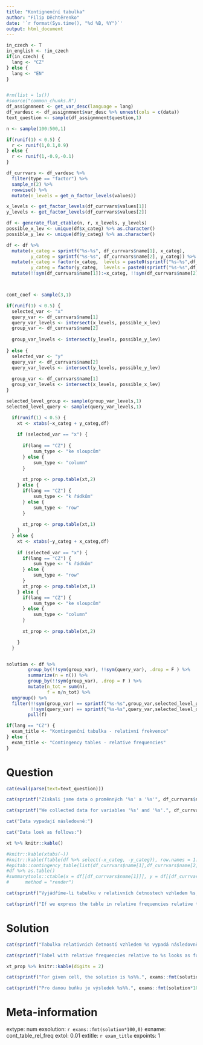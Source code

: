 ```yaml
---
title: "Kontignenční tabulka"
author: "Filip Děchtěrenko"
date: '`r format(Sys.time(), "%d %B, %Y")`'
output: html_document
---
```


```r
in_czech <- T
in_english <- !in_czech
if(in_czech) {
  lang <- "CZ"
} else {
  lang <- "EN"
}
```

```r

```

```r
#rm(list = ls())
#source("common_chunks.R")
df_assignmnent <- get_var_desc(language = lang)
df_vardesc <- df_assignmnent$var_desc %>% unnest(cols = c(data))
text_question <- sample(df_assignmnent$question,1)

n <- sample(100:500,1)

if(runif(1) < 0.5) {
  r <- runif(1,0.1,0.9)  
} else {
  r <- runif(1,-0.9,-0.1)  
}

df_currvars <- df_vardesc %>% 
  filter(type == "factor") %>% 
  sample_n(2) %>% 
  rowwise() %>% 
  mutate(n_levels = get_n_factor_levels(values))

x_levels <- get_factor_levels(df_currvars$values[1])
y_levels <- get_factor_levels(df_currvars$values[2])

df <- generate_flat_ctable(n, r, x_levels, y_levels) 
possible_x_lev <- unique(df$x_categ) %>% as.character()
possible_y_lev <- unique(df$y_categ) %>% as.character()

df <- df %>% 
  mutate(x_categ = sprintf("%s-%s", df_currvars$name[1], x_categ),
         y_categ = sprintf("%s-%s", df_currvars$name[2], y_categ)) %>% 
  mutate(x_categ = factor(x_categ,  levels = paste0(sprintf("%s-%s",df_currvars$name[1], x_levels))),
         y_categ = factor(y_categ,  levels = paste0(sprintf("%s-%s",df_currvars$name[2], y_levels)))) %>% 
  mutate(!!sym(df_currvars$name[1]):=x_categ, !!sym(df_currvars$name[2]):=y_categ)



cont_coef <- sample(3,1)

if(runif(1) < 0.5) {
  selected_var <- "x"
  query_var <- df_currvars$name[1]
  query_var_levels <- intersect(x_levels, possible_x_lev)
  group_var <- df_currvars$name[2]
  
  group_var_levels <- intersect(y_levels, possible_y_lev)  
  
} else {
  selected_var <- "y"
  query_var <- df_currvars$name[2]
  query_var_levels <- intersect(y_levels, possible_y_lev)  
  
  group_var <- df_currvars$name[1]
  group_var_levels <- intersect(x_levels, possible_x_lev)
}

selected_level_group <- sample(group_var_levels,1)
selected_level_query <- sample(query_var_levels,1)

  if(runif(1) < 0.5) {
    xt <- xtabs(~x_categ + y_categ,df) 
    
    if (selected_var == "x") {
      
      if(lang == "CZ") {
          sum_type <- "ke sloupcům"
      } else {
          sum_type <- "column"
      }
      
      xt_prop <- prop.table(xt,2)
    } else {
      if(lang == "CZ") {
          sum_type <- "k řádkům"
      } else {
          sum_type <- "row"
      }
      
      xt_prop <- prop.table(xt,1)
    }
  } else {
    xt <- xtabs(~y_categ + x_categ,df)
    
    if (selected_var == "x") {
      if(lang == "CZ") {
          sum_type <- "k řádkům"
      } else {
          sum_type <- "row"
      }
      xt_prop <- prop.table(xt,1)
    } else {
      if(lang == "CZ") {
          sum_type <- "ke sloupcům"
      } else {
          sum_type <- "column"
      }
      
      xt_prop <- prop.table(xt,2)

    }
  }


solution <- df %>% 
        group_by(!!sym(group_var), !!sym(query_var), .drop = F ) %>% 
        summarize(n = n()) %>% 
        group_by(!!sym(group_var), .drop = F ) %>%
        mutate(n_tot = sum(n),
               f = n/n_tot) %>% 
  ungroup() %>% 
  filter(!!sym(group_var) == sprintf("%s-%s",group_var,selected_level_group), 
         !!sym(query_var) == sprintf("%s-%s",query_var,selected_level_query)) %>% 
        pull(f)

if(lang == "CZ") {
  exam_title <- "Kontingenční tabulka - relativní frekvence"
} else {
  exam_title <- "Contingency tables - relative frequencies"
}

```

Question
========

```r
cat(eval(parse(text=text_question)))
```

```r
cat(sprintf("Získali jsme data o proměnných '%s' a '%s'", df_currvars$name[1], df_currvars$name[2]))
```

```r
cat(sprintf("We collected data for variables '%s' and '%s'.", df_currvars$name[1], df_currvars$name[2]))
```

```r
cat("Data vypadají následovně:")
```

```r
cat("Data look as follows:")
```

```r
xt %>% knitr::kable()

#knitr::kable(xtabs(~))
#knitr::kable(ftable(df %>% select(-x_categ, -y_categ)), row.names = 1:2)
#epitab::contingency_table(list(df_currvars$name[1],df_currvars$name[2]), df)
#df %>% as.table()
#summarytools::ctable(x = df[[df_currvars$name[1]]], y = df[[df_currvars$name[2]]],
#      method = "render")
```

```r
cat(sprintf("Vyjádříme-li tabulku v relativních četnostech vzhledem %s, kolik procent pozorování bude spadat do bunky '%s'='%s' a '%s'='%s'. Zaokrouhlujte na celá procenta.", sum_type, group_var, selected_level_group, query_var, selected_level_query))
```

```r
cat(sprintf("If we express the table in relative frequencies relative to %s sums, how many percent of data will fall into cell '%s'='%s' and '%s'='%s'. Round to whole percentages.", sum_type, group_var, selected_level_group, query_var, selected_level_query))

```


Solution
========

```r
cat(sprintf("Tabulka relativních četností vzhledem %s vypadá následovně:", sum_type))
```

```r
cat(sprintf("Tabel with relative frequencies relative to %s looks as follows:", sum_type))

```


```r
xt_prop %>% knitr::kable(digits = 2)
```


```r
cat(sprintf("For given cell, the solution is %s%%.", exams::fmt(solution*100,0)))
```

```r
cat(sprintf("Pro danou buňku je výsledek %s%%.", exams::fmt(solution*100,0)))

```

Meta-information
================
extype: num
exsolution: `r exams::fmt(solution*100,0)`
exname: cont_table_rel_freq
extol: 0.01
extitle: `r exam_title`
expoints: 1
